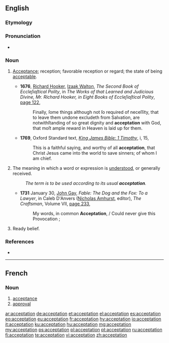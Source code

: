 ==English==

===Etymology===
{{suffix|accept|ation|lang=en}}

===Pronunciation===
* {{IPA|/ˌæk.sɛp.ˈteɪ.ʃən/|lang=en}}
*: {{rhymes|eɪʃən|lang=en}}

===Noun===
{{en-noun}}

# {{label|en|obsolete}} [[acceptance|Acceptance]]; reception; favorable reception or regard; the state of being [[acceptable]].
#* '''1676''', [[w:Richard Hooker|Richard Hooker]], [[w:Izaak Walton|Izaak Walton]], ''The Second Book of Eccleſiaſtical Polity'', in ''The Works of that Learned and Judicious Divine, Mr. Richard Hooker, in Eight Books of Eccleſiaſtical Polity'', [http://books.google.com/books?id=fiRWAAAAYAAJ&pg=PA122&dq=%22are+notwithstanding+of+so+great+dignity+and+acceptation+with+God%22+-intitle:%22%22&hl=en&ei=KOynTtrBI66ViQf4z7iqDg&sa=X&oi=book_result&ct=result&resnum=4&ved=0CD4Q6AEwAw#v=onepage&q=%22are%20notwithstanding%20of%20so%20great%20dignity%20and%20acceptation%20with%20God%22%20-intitle%3A%22%22&f=false page 122],
#*: Finally, ſome things although not ſo required of neceſſity, that to leave them undone excludeth from Salvation, are notwithſtanding of so great dignity and '''acceptation''' with God, that moſt ample reward in Heaven is laid up for them.
#* '''1769''', Oxford Standard text, ''[[s:Bible (King James)/1 Timothy|King James Bible: 1 Timothy]]'', i, 15,
#*: This is a faithful saying, and worthy of all '''acceptation''', that Christ Jesus came into the world to save sinners; of whom I am chief.
# The meaning in which a word or expression is [[understood]], or generally received.
#: ''The term is to be used according to its usual '''acceptation'''.''
#* '''1731''' January 30, [[w:John Gay|John Gay]], ''Fable: The Dog and the Fox: To a Lawyer'', in Caleb D'Anvers ([[w:Nicholas Amhurst|Nicholas Amhurst]], editor), ''The Craftsman'', Volume VII, [http://books.google.com/books?id=ODAJAAAAQAAJ&pg=PA233&dq=%22My+words,+in+common+%27%27%27acceptation%27%27%27,+Could+never+give+this+provocation%22+-intitle:%22%22&hl=en&ei=ufSnTo7WFqm6iQf7x-CnDg&sa=X&oi=book_result&ct=result&resnum=8&ved=0CE4Q6AEwBw#v=onepage&q=%22My%20words%2C%20in%20common%20%27%27%27acceptation%27%27%27%2C%20Could%20never%20give%20this%20provocation%22%20-intitle%3A%22%22&f=false page 233],
#*: My words, in common '''Acceptation''', / Could never give this Provocation ;
# Ready belief.

===References===
* {{R:Webster 1913}}

----

==French==

===Noun===
{{fr-noun|f}}

# [[acceptance]]
# [[approval]]

[[ar:acceptation]]
[[de:acceptation]]
[[et:acceptation]]
[[el:acceptation]]
[[es:acceptation]]
[[eo:acceptation]]
[[eu:acceptation]]
[[fr:acceptation]]
[[hy:acceptation]]
[[io:acceptation]]
[[it:acceptation]]
[[ku:acceptation]]
[[hu:acceptation]]
[[mg:acceptation]]
[[my:acceptation]]
[[ps:acceptation]]
[[pl:acceptation]]
[[pt:acceptation]]
[[ru:acceptation]]
[[fi:acceptation]]
[[te:acceptation]]
[[vi:acceptation]]
[[zh:acceptation]]